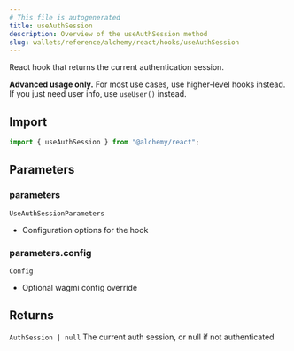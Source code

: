 ```yaml
---
# This file is autogenerated
title: useAuthSession
description: Overview of the useAuthSession method
slug: wallets/reference/alchemy/react/hooks/useAuthSession
---
```


React hook that returns the current authentication session.

**Advanced usage only.** For most use cases, use higher-level hooks instead.
If you just need user info, use `useUser()` instead.

## Import

```ts
import { useAuthSession } from "@alchemy/react";
```

## Parameters

### parameters

`UseAuthSessionParameters`

- Configuration options for the hook

### parameters.config

`Config`

- Optional wagmi config override

## Returns

`AuthSession | null`
The current auth session, or null if not authenticated
